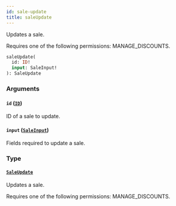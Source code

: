 ```yaml
---
id: sale-update
title: saleUpdate
---
```



Updates a sale. 

Requires one of the following permissions: MANAGE_DISCOUNTS.

```graphql
saleUpdate(
  id: ID!
  input: SaleInput!
): SaleUpdate
```


### Arguments

#### `id` ([`ID`](../../../developer/api-reference/scalars/id))

ID of a sale to update.


#### `input` ([`SaleInput`](../../../developer/api-reference/inputs/sale-input))

Fields required to update a sale.


### Type

#### [`SaleUpdate`](../../../developer/api-reference/objects/sale-update) 

Updates a sale. 

Requires one of the following permissions: MANAGE_DISCOUNTS.




